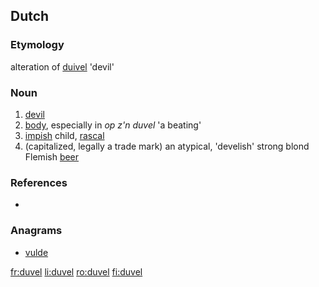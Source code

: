 ==Dutch==

===Etymology===
alteration of [[duivel]] 'devil'

===Noun===
{{nl-noun|g}}

# [[devil]]
# [[body]], especially in ''op z'n duvel'' 'a beating'
# [[impish]] child, [[rascal]]
# (capitalized, legally a trade mark) an atypical, 'develish' strong blond Flemish [[beer]]

===References===
* {{R:Koenen}}

===Anagrams===
* [[vulde#Dutch|vulde]]

[[fr:duvel]]
[[li:duvel]]
[[ro:duvel]]
[[fi:duvel]]